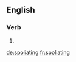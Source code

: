 
==English==

===Verb===
{{head|en|present participle}}

# {{present participle of|spoliate|lang=en}}

[[de:spoliating]]
[[fr:spoliating]]